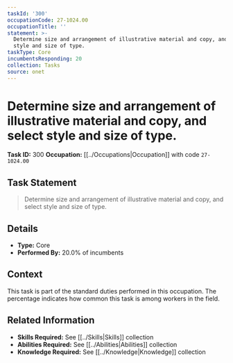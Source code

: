 ```yaml
---
taskId: '300'
occupationCode: 27-1024.00
occupationTitle: ''
statement: >-
  Determine size and arrangement of illustrative material and copy, and select
  style and size of type.
taskType: Core
incumbentsResponding: 20
collection: Tasks
source: onet
---
```

# Determine size and arrangement of illustrative material and copy, and select style and size of type.

**Task ID:** 300
**Occupation:** [[../Occupations|Occupation]] with code `27-1024.00`

## Task Statement

> Determine size and arrangement of illustrative material and copy, and select style and size of type.

## Details

- **Type:** Core
- **Performed By:** 20.0% of incumbents

## Context

This task is part of the standard duties performed in this occupation. The percentage indicates how common this task is among workers in the field.

## Related Information

- **Skills Required:** See [[../Skills|Skills]] collection
- **Abilities Required:** See [[../Abilities|Abilities]] collection
- **Knowledge Required:** See [[../Knowledge|Knowledge]] collection
